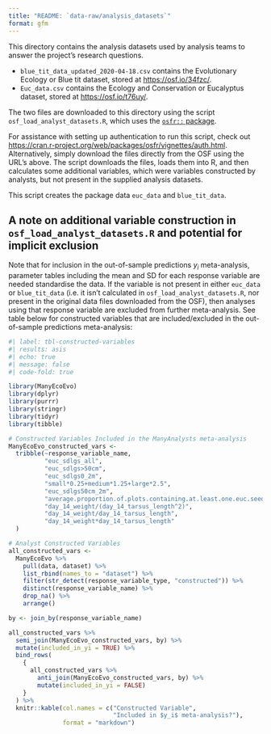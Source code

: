 ```yaml
---
title: "README: `data-raw/analysis_datasets`"
format: gfm
---
```


This directory contains the analysis datasets used by analysis teams to answer the project's research questions.

-   `blue_tit_data_updated_2020-04-18.csv` contains the Evolutionary Ecology or Blue tit dataset, stored at <https://osf.io/34fzc/>.
-   `Euc_data.csv` contains the Ecology and Conservation or Eucalyptus dataset, stored at <https://osf.io/t76uy/>.

The two files are downloaded to this directory using the script `osf_load_analyst_datasets.R`, which uses the [`osfr::` package](https://github.com/ropensci/osfr).

For assistance with setting up authentication to run this script, check out <https://cran.r-project.org/web/packages/osfr/vignettes/auth.html>. Alternatively, simply download the files directly from the OSF using the URL's above. The script downloads the files, loads them into R, and then calculates some additional variables, which were variables constructed by analysts, but not present in the supplied analysis datasets.

This script creates the package data `euc_data` and `blue_tit_data`.

## A note on additional variable construction in `osf_load_analyst_datasets.R` and potential for implicit exclusion

Note that for inclusion in the out-of-sample predictions $y_i$ meta-analysis, parameter tables including the mean and SD for each response variable are needed standardise the data. If the variable is not present in either `euc_data` or `blue_tit_data` (i.e. it isn't calculated in `osf_load_analyst_datasets.R`, nor present in the original data files downloaded from the OSF), then analyses using that response variable are excluded from further meta-analysis. See table below for constructed variables that are included/excluded in the out-of-sample predictions meta-analysis:

```R
#| label: tbl-constructed-variables
#| results: asis
#| echo: true
#| message: false
#| code-fold: true

library(ManyEcoEvo)
library(dplyr)
library(purrr)
library(stringr)
library(tidyr)
library(tibble)

# Constructed Variables Included in the ManyAnalysts meta-analysis
ManyEcoEvo_constructed_vars <-
  tribble(~response_variable_name,
          "euc_sdlgs_all",
          "euc_sdlgs>50cm",
          "euc_sdlgs0_2m",
          "small*0.25+medium*1.25+large*2.5",
          "euc_sdlgs50cm_2m",
          "average.proportion.of.plots.containing.at.least.one.euc.seedling.of.any.size",
          "day_14_weight/(day_14_tarsus_length^2)",
          "day_14_weight/day_14_tarsus_length",
          "day_14_weight*day_14_tarsus_length"
  )

# Analyst Constructed Variables
all_constructed_vars <- 
  ManyEcoEvo %>% 
    pull(data, dataset) %>% 
    list_rbind(names_to = "dataset") %>% 
    filter(str_detect(response_variable_type, "constructed")) %>% 
    distinct(response_variable_name) %>% 
    drop_na() %>% 
    arrange()

by <- join_by(response_variable_name)

all_constructed_vars %>% 
  semi_join(ManyEcoEvo_constructed_vars, by) %>% 
  mutate(included_in_yi = TRUE) %>% 
  bind_rows(
    {
      all_constructed_vars %>% 
        anti_join(ManyEcoEvo_constructed_vars, by) %>% 
        mutate(included_in_yi = FALSE)
    }
  ) %>% 
  knitr::kable(col.names = c("Constructed Variable", 
                             "Included in $y_i$ meta-analysis?"), 
               format = "markdown")
```
